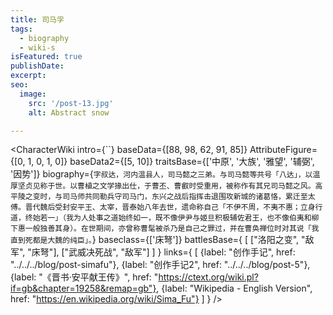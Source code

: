 ```yaml
---
title: 司马孚
tags:
  - biography
  - wiki-s
isFeatured: true
publishDate:
excerpt:
seo:
  image:
    src: '/post-13.jpg'
    alt: Abstract snow

---
```



<CharacterWiki
  intro={``}
  baseData={[88, 98, 62, 91, 85]}
  AttributeFigure={[0, 1, 0, 1, 0]}
  baseData2={[5, 10]}
  traitsBase={['中原', '大族', '雅望', '辅弼', '因势']}
  biography={`字叔达，河内温县人，司马懿之三弟。与司马懿等共号「八达」，以温厚坚贞见称于世。以曹植之文学掾出仕，于曹丕、曹叡时受重用，被称作有其兄司马懿之风。高平陵之变时，与司马师共同勒兵守司马门，东兴之战后指挥击退围攻新城的诸葛恪，累迁至太傅。晋代魏后受封安平王、太宰，晋泰始八年去世，遗命称自己「不伊不周，不夷不惠；立身行道，终始若一」（我为人处事之道始终如一，既不像伊尹与姬旦积极辅佐君王，也不像伯夷和柳下惠一般独善其身）。在世期间，亦曾称曹髦被杀乃是自己之罪过，并在曹奂禅位时对其说「我直到死都是大魏的纯臣」。`}
  baseclass={['床弩']}
  battlesBase={
    [
      ["洛阳之变", "敌军", "床弩"],
      ["武威决死战", "敌军"]
    ]
  }
  links={
    [
      {label: "创作手记", href: "../../../blog/post-simafu"},
      {label: "创作手记2", href: "../../../blog/post-5"},
      {label: "《晋书·安平献王传》", href: "https://ctext.org/wiki.pl?if=gb&chapter=19258&remap=gb"},
      {label: "Wikipedia - English Version", href: "https://en.wikipedia.org/wiki/Sima_Fu"}
    ]
  }
/>
